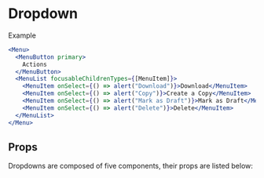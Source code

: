 
# Dropdown

<Example />

Example

```.jsx
<Menu>
  <MenuButton primary>
    Actions
  </MenuButton>
  <MenuList focusableChildrenTypes={[MenuItem]}>
    <MenuItem onSelect={() => alert("Download")}>Download</MenuItem>
    <MenuItem onSelect={() => alert("Copy")}>Create a Copy</MenuItem>
    <MenuItem onSelect={() => alert("Mark as Draft")}>Mark as Draft</MenuItem>
    <MenuItem onSelect={() => alert("Delete")}>Delete</MenuItem>
  </MenuList>
</Menu>
```

## Props
Dropdowns are composed of five components, their props are listed below:
<br/>
<PropsTable propMetaData={Menu.__docgenInfo} />
<PropsTable propMetaData={MenuList.__docgenInfo} />
<PropsTable propMetaData={MenuButton.__docgenInfo} />
<PropsTable propMetaData={MenuItem.__docgenInfo} />
